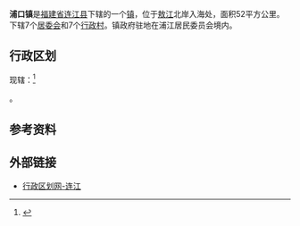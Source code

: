 {{中国乡级行政区|35/01/22/114/000
| 行政区全称 = 浦口镇
| 景观照片文件名 = 
| 景观照片描述 = 
| 汉语拼音 = 
| 通用拼音 = 
| 注音符號 = 
| 上级行政区 = [[福建省|福建省]][[连江县_(福州市)|连江县]]
| 行政区类别 = [[镇|镇]]
| 总面积 = 
| 户籍人口 = 38072人
| 户籍人口年份 = 2000年
| 常住人口 = 
| 人口密度 = 
| 常住人口年份 = 
| 领导人职务1 =
| 领导人姓名1 =
| 领导人职务2 = 
| 领导人姓名2 = 
| 行政区划 = 7个[[居委会|居委会]]和7个[[行政村|行政村]]
| 官方网站 =
| 政府驻地 =
| 邮政编码 = 
| 电话区号 = 591
| 毗邻行政区 = 
| 位置图文件名 = LianJiang-pukou.jpg
| 位置图描述 = 浦口镇在连江县的位置
}}

'''浦口镇'''是[[福建省|福建省]][[连江县_(福州市)|连江县]]下辖的一个[[镇|镇]]，位于[[敖江|敖江]]北岸入海处，面积52平方公里。下辖7个[[居委会|居委会]]和7个[[行政村|行政村]]。镇政府驻地在浦江居民委员会境内。

==行政区划==
现辖：<ref>{{PRC admin/ref sgc|35/01/22/114/000}}</ref>

{{PRC admin/children|35/01/22/114/000}}。

==参考资料==
{{reflist}}

==外部链接==
*[http://www.xzqh.org/quhua/35fj/0122lj.htm 行政区划网-连江] {{Wayback|url=http://www.xzqh.org/quhua/35fj/0122lj.htm |date=20080610000744 }}

{{PRC admin/navcat|35/01/22/114/000}}